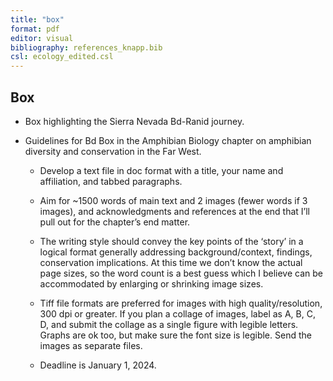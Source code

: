 ```yaml
---
title: "box"
format: pdf
editor: visual
bibliography: references_knapp.bib
csl: ecology_edited.csl
---
```


## Box

-   Box highlighting the Sierra Nevada Bd-Ranid journey.

-   Guidelines for Bd Box in the Amphibian Biology chapter on amphibian diversity and conservation in the Far West.

    -   Develop a text file in doc format with a title, your name and affiliation, and tabbed paragraphs.

    -   Aim for \~1500 words of main text and 2 images (fewer words if 3 images), and acknowledgments and references at the end that I'll pull out for the chapter's end matter.

    -   The writing style should convey the key points of the 'story' in a logical format generally addressing background/context, findings, conservation implications.
        At this time we don't know the actual page sizes, so the word count is a best guess which I believe can be accommodated by enlarging or shrinking image sizes.

    -   Tiff file formats are preferred for images with high quality/resolution, 300 dpi or greater.
        If you plan a collage of images, label as A, B, C, D, and submit the collage as a single figure with legible letters.
        Graphs are ok too, but make sure the font size is legible.
        Send the images as separate files.

    -   Deadline is January 1, 2024.
